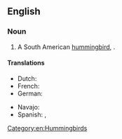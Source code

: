 ==English==
{{wikipedia|Green-backed Firecrown}}

===Noun===
{{en-noun|head=[[green]]-[[backed]] [[firecrown]]}}

# A South American [[hummingbird]], {{taxlink|Sephanoides sephaniodes|species|noshow=1}}.

====Translations====
{{trans-top|''Sephanoides sephaniodes''}}
* Dutch: {{t+|nl|kolibrie|m}}
* French: {{t+|fr|colibri|m}}
* German: {{t|de|Chile-Kolibri|m}}
{{trans-mid}}
* Navajo: {{t|nv|dahiitį́hii bítááʼ naashchʼąąʼígíí}}
* Spanish: {{t+|es|picaflor|m}}, {{t+|es|colibrí|m}}
{{trans-bottom}}

[[Category:en:Hummingbirds]]